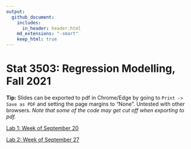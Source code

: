 ```yaml
---
output:
  github_document:
    includes:
      in_header: header.html
    md_extensions: "-smart"
    keep_html: true
---
```


# Stat 3503: Regression Modelling, Fall 2021

**Tip:** Slides can be exported to pdf in Chrome/Edge by going to `Print -> Save as PDF` and setting
the page margins to "None". Untested with other browsers. *Note that some of the code may get cut
off when exporting to pdf.*

[Lab 1: Week of September 20](./Lab 1/)

[Lab 2: Week of September 27](./Lab 2/)

